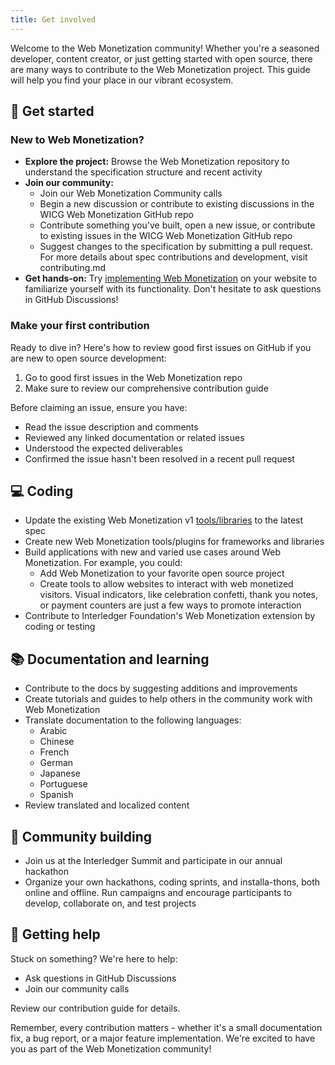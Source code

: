 ```yaml
---
title: Get involved
---
```



Welcome to the Web Monetization community! Whether you're a seasoned developer, content creator, or just getting started with open source, there are many ways to contribute to the Web Monetization project. This guide will help you find your place in our vibrant ecosystem.

## 🚀 Get started

### New to Web Monetization?

- **Explore the project:** Browse the <LinkOut href='https://github.com/WICG/webmonetization'>Web Monetization repository</LinkOut> to understand the specification structure and recent activity
- **Join our community:**
  - Join our <LinkOut href='https://calendar.google.com/calendar/u/0/r/eventedit/copy/c2dyMjY4M2k1dXRrcjZkYW05Mmo3c2xzZm1fMjAyNTA3MTdUMTMwMDAwWiBtb2hhbW1lZEBpbnRlcmxlZGdlci5vcmc/bW9oYW1tZWRAaW50ZXJsZWRnZXIub3Jn?scp=ALL'>Web Monetization Community calls</LinkOut>
  - Begin a <LinkOut href='https://github.com/WICG/webmonetization/discussions'>new discussion or contribute to existing discussions</LinkOut> in the WICG Web Monetization GitHub repo
  - <LinkOut href='https://github.com/WICG/webmonetization/issues'>
      Contribute
    </LinkOut>
    something you've built, open a new issue, or contribute to existing issues
    in the WICG Web Monetization GitHub repo
  - Suggest changes to the <LinkOut href='https://webmonetization.org/specification/'>specification</LinkOut> by submitting a pull request. For more details about spec contributions and development, visit <LinkOut href='https://github.com/WICG/webmonetization/blob/main/CONTRIBUTING.md'>contributing.md</LinkOut>
- **Get hands-on:** Try [implementing Web Monetization](/developers/get-started/) on your website to familiarize yourself with its functionality. Don't hesitate to ask questions in GitHub Discussions!

### Make your first contribution

Ready to dive in? Here's how to review good first issues on GitHub if you are new to open source development:

1. Go to <LinkOut href='https://github.com/WICG/webmonetization/issues?q=is%3Aissue+is%3Aopen+label%3A%22good+first+issue%22'>good first issues</LinkOut> in the Web Monetization repo
2. Make sure to review our comprehensive <LinkOut href='https://github.com/WICG/webmonetization/blob/main/CONTRIBUTING.md'>contribution guide</LinkOut>

Before claiming an issue, ensure you have:

- Read the issue description and comments
- Reviewed any linked documentation or related issues
- Understood the expected deliverables
- Confirmed the issue hasn't been resolved in a recent pull request

## 💻 Coding

- Update the existing Web Monetization v1 [tools/libraries](/developers/libraries/) to the latest spec
- Create new Web Monetization tools/plugins for frameworks and libraries
- Build applications with new and varied use cases around Web Monetization. For example, you could:
  - Add Web Monetization to your favorite open source project
  - Create tools to allow websites to interact with web monetized visitors. Visual indicators, like celebration confetti, thank you notes, or payment counters are just a few ways to promote interaction
- <LinkOut href='https://github.com/interledger/web-monetization-extension'>
    Contribute
  </LinkOut>
  to Interledger Foundation's Web Monetization extension by coding or testing

## 📚 Documentation and learning

- Contribute to the docs by suggesting additions and improvements
- Create tutorials and guides to help others in the community work with Web Monetization
- Translate documentation to the following languages:
  - Arabic
  - Chinese
  - French
  - German
  - Japanese
  - Portuguese
  - Spanish
- Review translated and localized content

## 🌟 Community building

- Join us at the <LinkOut href='https://interledger.org/summit'>Interledger Summit</LinkOut> and participate in our annual hackathon
- Organize your own hackathons, coding sprints, and installa-thons, both online and offline. Run campaigns and encourage participants to develop, collaborate on, and test projects

## 🤝 Getting help

Stuck on something? We're here to help:

- Ask questions in <LinkOut href='https://github.com/WICG/webmonetization/discussions'>GitHub Discussions</LinkOut>
- Join our <LinkOut href='https://calendar.google.com/calendar/u/0/r/eventedit/copy/c2dyMjY4M2k1dXRrcjZkYW05Mmo3c2xzZm1fMjAyNTA3MTdUMTMwMDAwWiBtb2hhbW1lZEBpbnRlcmxlZGdlci5vcmc/bW9oYW1tZWRAaW50ZXJsZWRnZXIub3Jn?scp=ALL'>community calls</LinkOut>

Review our <LinkOut href='https://github.com/WICG/webmonetization?tab=readme-ov-file#contribute'>contribution guide</LinkOut> for details.

Remember, every contribution matters - whether it's a small documentation fix, a bug report, or a major feature implementation. We're excited to have you as part of the Web Monetization community!
